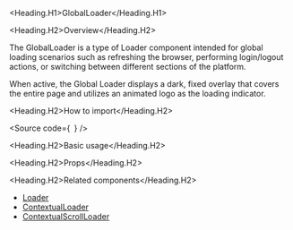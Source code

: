 

<Meta of={Stories} />

<Heading.H1>GlobalLoader</Heading.H1>

<Heading.H2>Overview</Heading.H2>

The GlobalLoader is a type of Loader component intended for global loading scenarios such as refreshing the browser, performing login/logout actions, or switching between different sections of the platform.

When active, the Global Loader displays a dark, fixed overlay that covers the entire page and utilizes an animated logo as the loading indicator.

<Heading.H2>How to import</Heading.H2>

<Source
  code={`
`}
/>

<Heading.H2>Basic usage</Heading.H2>

<Canvas of={Stories.Base} />

<Heading.H2>Props</Heading.H2>

<ArgTypes of={Stories} />

<Heading.H2>Related components</Heading.H2>

- [Loader](?path=/docs/components-core-feedback-loader--docs)
- [ContextualLoader](?path=/docs/components-core-feedback-loader-contextualloader--docs)
- [ContextualScrollLoader](?path=/docs/components-core-feedback-loader-contextualscrollloader--docs)
